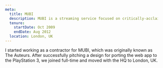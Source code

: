 ```yaml
---
meta:
  title: MUBI
  description: MUBI is a streaming service focused on critically-acclaimed, festival, and auteur-driven film.
  tenure:
    startDate: Oct 2009
    endDate: Aug 2012
  location: London, UK
---
```


I started working as a contractor for MUBI, which was originally known as The Auteurs. After successfully pitching a design for porting the web app to the PlayStation 3, we joined full-time and moved with the HQ to London, UK.

